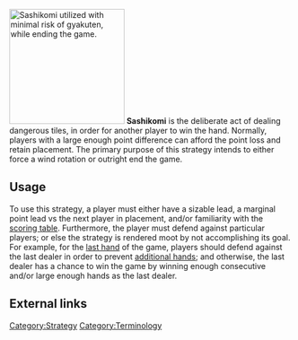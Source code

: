 [[Image:Sashikomi.png|thumb|205px|right|[http://tenhou.net/0/?log=2015071312gm-0089-0000-c9d124b2&tw=2&ts=9 Sashikomi utilized] with minimal risk of [[gyakuten]], while ending the game.]]
'''Sashikomi''' {{kana|差し込み}} is the deliberate act of dealing dangerous tiles, in order for another player to win the hand.  Normally, players with a large enough point difference can afford the point loss and retain placement.  The primary purpose of this strategy intends to either force a wind rotation or outright end the game.

==Usage==
To use this strategy, a player must either have a sizable lead, a marginal point lead vs the next player in placement, and/or familiarity with the [[scoring table]].  Furthermore, the player must defend against particular players; or else the strategy is rendered moot by not accomplishing its goal.  For example, for the [[oorasu|last hand]] of the game, players should defend against the last dealer in order to prevent [[renchan|additional hands]]; and otherwise, the last dealer has a chance to win the game by winning enough consecutive and/or large enough hands as the last dealer.

== External links ==
[[Category:Strategy]]
[[Category:Terminology]]

{{Navbox strategy}}